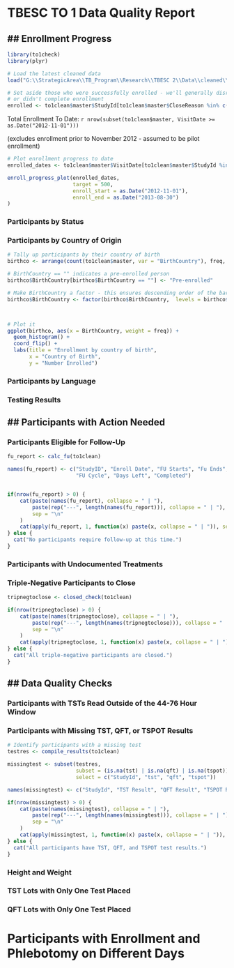# TBESC TO 1 Data Quality Report

## Enrollment Progress
---------------------
```r
library(to1check)
library(plyr)

# Load the latest cleaned data
load("G:\\StrategicArea\\TB_Program\\Research\\TBESC 2\\Data\\cleaned\\to1clean.rdata")

# Set aside those who were successfully enrolled - we'll generally disregard those who declined
# or didn't complete enrollment 
enrolled <- to1clean$master$StudyId[to1clean$master$CloseReason %in% c("Triple Negative", "Open")]
```

Total Enrollment To Date: `r nrow(subset(to1clean$master, VisitDate >= as.Date("2012-11-01")))`

(excludes enrollment prior to November 2012 - assumed to be pilot enrollment)


```r
# Plot enrollment progress to date
enrolled_dates <- to1clean$master$VisitDate[to1clean$master$StudyId %in% enrolled]

enroll_progress_plot(enrolled_dates,
                     target = 500,
                     enroll_start = as.Date("2012-11-01"),
                     enroll_end = as.Date("2013-08-30")
)

```

### Participants by Status




### Participants by Country of Origin
```r

# Tally up participants by their country of birth
birthco <- arrange(count(to1clean$master, var = "BirthCountry"), freq, BirthCountry)

# BirthCountry == "" indicates a pre-enrolled person
birthco$BirthCountry[birthco$BirthCountry == ""] <- "Pre-enrolled"

# Make BirthCountry a factor - this ensures descending order of the bars
birthco$BirthCountry <- factor(birthco$BirthCountry,  levels = birthco$BirthCountry)



# Plot it
ggplot(birthco, aes(x = BirthCountry, weight = freq)) +
  geom_histogram() +
  coord_flip() +
  labs(title = "Enrollment by country of birth",
       x = "Country of Birth",
       y = "Number Enrolled")

```




### Participants by Language




### Testing Results




## Participants with Action Needed
-----------------------------------

### Participants Eligible for Follow-Up
```r
fu_report <- calc_fu(to1clean)

names(fu_report) <- c("StudyID", "Enroll Date", "FU Starts", "Fu Ends", "Eligible for FU",
                      "FU Cycle", "Days Left", "Completed")


if(nrow(fu_report) > 0) {
    cat(paste(names(fu_report), collapse = " | "), 
        paste(rep("---", length(names(fu_report))), collapse = " | "),
        sep = "\n"
    )
    cat(apply(fu_report, 1, function(x) paste(x, collapse = " | ")), sep = "\n")
} else {
  cat("No participants require follow-up at this time.")
} 
```


### Participants with Undocumented Treatments

### Triple-Negative Participants to Close
```r
tripnegtoclose <- closed_check(to1clean)

if(nrow(tripnegtoclose) > 0) {
    cat(paste(names(tripnegtoclose), collapse = " | "), 
        paste(rep("---", length(names(tripnegtoclose))), collapse = " | "),
        sep = "\n"
    )
    cat(apply(tripnegtoclose, 1, function(x) paste(x, collapse = " | ")), sep = "\n")
} else {
  cat("All triple-negative participants are closed.")
}
```

## Data Quality Checks
------------------------

### Participants with TSTs Read Outside of the 44-76 Hour Window



### Participants with Missing TST, QFT, or TSPOT Results
```r
# Identify participants with a missing test
testres <- compile_results(to1clean)

missingtest <- subset(testres,
                      subset = (is.na(tst) | is.na(qft) | is.na(tspot)) & StudyId %in% enrolled,
                      select = c("StudyId", "tst", "qft", "tspot"))

names(missingtest) <- c("StudyId", "TST Result", "QFT Result", "TSPOT Result")

if(nrow(missingtest) > 0) {
    cat(paste(names(missingtest), collapse = " | "), 
        paste(rep("---", length(names(missingtest))), collapse = " | "),
        sep = "\n"
    )
    cat(apply(missingtest, 1, function(x) paste(x, collapse = " | ")), sep = "\n")
} else {
  cat("All participants have TST, QFT, and TSPOT test results.")
}
```


### Height and Weight



### TST Lots with Only One Test Placed


### QFT Lots with Only One Test Placed



# Participants with Enrollment and Phlebotomy on Different Days
